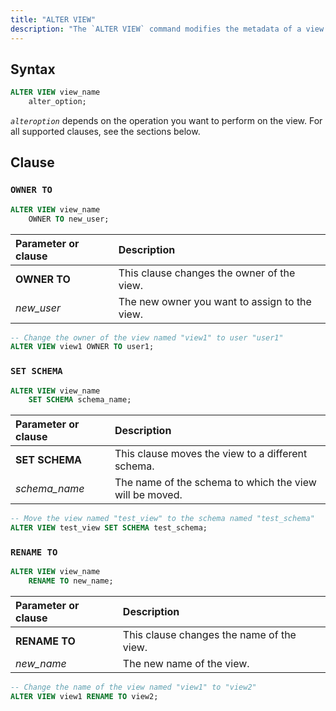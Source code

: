 ```yaml
---
title: "ALTER VIEW"
description: "The `ALTER VIEW` command modifies the metadata of a view. To use this command, you must own the view."
---
```


## Syntax

```sql
ALTER VIEW view_name
    alter_option;
```

_`alteroption`_ depends on the operation you want to perform on the view. For all supported clauses, see the sections below.

## Clause

### `OWNER TO`

```sql
ALTER VIEW view_name
    OWNER TO new_user;
```

| Parameter or clause | Description                                   |
| :------------------ | :-------------------------------------------- |
| **OWNER TO**        | This clause changes the owner of the view.    |
| _new\_user_         | The new owner you want to assign to the view. |

```sql
-- Change the owner of the view named "view1" to user "user1"
ALTER VIEW view1 OWNER TO user1;
```

### `SET SCHEMA`

```sql
ALTER VIEW view_name
    SET SCHEMA schema_name;
```

| Parameter or clause | Description                                             |
| :------------------ | :------------------------------------------------------ |
| **SET SCHEMA**      | This clause moves the view to a different schema.       |
| _schema\_name_      | The name of the schema to which the view will be moved. |

```sql
-- Move the view named "test_view" to the schema named "test_schema"
ALTER VIEW test_view SET SCHEMA test_schema;
```

### `RENAME TO`

```sql
ALTER VIEW view_name
    RENAME TO new_name;
```

| Parameter or clause | Description                               |
| :------------------ | :---------------------------------------- |
| **RENAME TO**       | This clause changes the name of the view. |
| _new\_name_         | The new name of the view.                 |

```sql
-- Change the name of the view named "view1" to "view2"
ALTER VIEW view1 RENAME TO view2;
```
